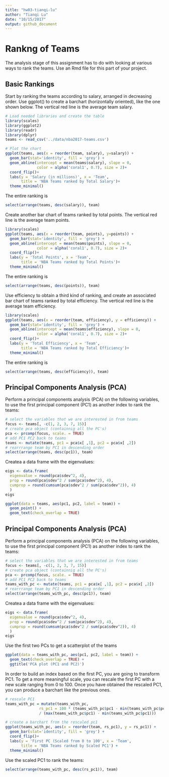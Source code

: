 ```yaml
---
title: "hw03-tianqi-lu"
author: "Tianqi Lu"
date: "10/15/2017"
output: github_document
---
```


# Rankng of Teams

The analysis stage of this assignment has to do with looking at various ways to rank the
teams. Use an Rmd file for this part of your project.


## Basic Rankings

Start by ranking the teams according to salary, arranged in decreasing order. Use ggplot() to create a barchart (horizontally oriented), like the one shown below. The vertical red line is the average team salary.


```r
# Load needed libraries and create the table
library(scales)
library(ggplot2)
library(readr)
library(dplyr)
teams <- read_csv('../data/nba2017-teams.csv')

# Plot the chart
ggplot(teams, aes(x = reorder(team, salary), y=salary)) +
  geom_bar(stat='identity', fill = 'grey') +
  geom_abline(intercept = mean(teams$salary), slope = 0, 
              color = alpha('coral1', 0.7), size = 2)+
  coord_flip()+
  labs(y = 'Salary (in millions)', x = 'Team', 
       title = 'NBA Teams ranked by Total Salary')+
  theme_minimal()
```

The entire ranking is 
```r
select(arrange(teams, desc(salary)), team)
```


Create another bar chart of teams ranked by total points. The vertical red line is the average team points.


```r
library(scales)
ggplot(teams, aes(x = reorder(team, points), y=points)) +
  geom_bar(stat='identity', fill = 'grey') +
  geom_abline(intercept = mean(teams$points), slope = 0, 
              color = alpha('coral1', 0.7), size = 2)+
  coord_flip()+
  labs(y = 'Total Points', x = 'Team', 
       title = 'NBA Teams ranked by Total Points')+
  theme_minimal()
```


The entire ranking is 
```r
select(arrange(teams, desc(points)), team)
```


Use efficiency to obtain a third kind of ranking, and create an associated bar chart of teams ranked by total efficiency. The vertical red line is the average team efficiency.


```r
library(scales)
ggplot(teams, aes(x = reorder(team, efficiency), y = efficiency)) +
  geom_bar(stat='identity', fill = 'grey') +
  geom_abline(intercept = mean(teams$efficiency), slope = 0, 
              color = alpha('coral1', 0.7), size = 2)+
  coord_flip()+
  labs(y = 'Total Efficiency', x = 'Team', 
       title = 'NBA Teams ranked by Total Efficiency')+
  theme_minimal()
```


The entire ranking is 
```r
select(arrange(teams, desc(efficiency)), team)
```



## Principal Components Analysis (PCA)


Perform a principal components analysis (PCA) on the following variables, to use the first principal component (PC1) as another index to rank the teams:


```r
# select the variables that we are interested in from teams
focus <- teams[, -c(1, 2, 3, 7, 15)]
# create pca object (containnig all the PC's)
pca <- prcomp(focus, scale. = TRUE)
# add PC1 PC2 back to teams
teams <- mutate(teams, pc1 = pca$x[ ,1], pc2 = pca$x[ ,2])
# rearrrange team by PC1 in descending order
select(arrange(teams, desc(pc1)), team)
```


Createa a data frame with the eigenvalues:

```r
eigs <- data.frame(
  eigenvalue = round(pca$sdev^2, 4),
  prop = round(pca$sdev^2 / sum(pca$sdev^2), 4),
  cumprop = round(cumsum(pca$sdev^2 / sum(pca$sdev^2)), 4)
  )
eigs
```



```r
ggplot(data = teams, aes(pc1, pc2, label = team)) + 
  geom_point() + 
  geom_text(check_overlap = TRUE)
```
## Principal Components Analysis (PCA)


Perform a principal components analysis (PCA) on the following variables, to use the first principal component (PC1) as another index to rank the teams:


```r
# select the variables that we are interested in from teams
focus <- teams[, -c(1, 2, 3, 7, 15)]
# create pca object (containnig all the PC's)
pca <- prcomp(focus, scale. = TRUE)
# add PC1 PC2 back to teams
teams_with_pc <- mutate(teams, pc1 = pca$x[ ,1], pc2 = pca$x[ ,2])
# rearrrange team by PC1 in descending order
select(arrange(teams_with_pc, desc(pc1)), team)
```


Createa a data frame with the eigenvalues:

```r
eigs <- data.frame(
  eigenvalue = round(pca$sdev^2, 4),
  prop = round(pca$sdev^2 / sum(pca$sdev^2), 4),
  cumprop = round(cumsum(pca$sdev^2 / sum(pca$sdev^2)), 4)
  )
eigs
```


Use the first two PCs to get a scatterplot of the teams

```r
ggplot(data = teams_with_pc, aes(pc1, pc2, label = team)) + 
  geom_text(check_overlap = TRUE) +
  ggtitle('PCA plot (PC1 and PC2)')
```


In order to build an index based on the first PC, you are going to transform PC1. To get a more meaningful scale, you can rescale the first PC with a new scale ranging from 0 to 100. Once you have obtained the rescaled PC1, you can produce a barchart like the previous ones.


```r
# rescale PC1
teams_with_pc = mutate(teams_with_pc, 
               rs_pc1 = 100 * (teams_with_pc$pc1 - min(teams_with_pc$pc1)) 
               / (max(teams_with_pc$pc1) - min(teams_with_pc$pc1)))

# create a barchart from the rescaled pc1
ggplot(teams_with_pc, aes(x = reorder(team, rs_pc1), y = rs_pc1)) +
  geom_bar(stat='identity', fill = 'grey') +
  coord_flip()+
  labs(y = 'First PC (Scaled from 0 to 100', x = 'Team', 
       title = 'NBA Teams ranked by Scaled PC1') +
  theme_minimal()
```

Use the scaled PC1 to rank the teams:

```r
select(arrange(teams_with_pc, desc(rs_pc1)), team)
```






